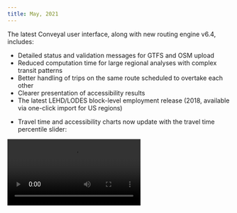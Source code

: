 ```yaml
---
title: May, 2021
---
```




The latest Conveyal user interface, along with new routing engine v6.4, includes:
- Detailed status and validation messages for GTFS and OSM upload
- Reduced computation time for large regional analyses with complex transit patterns
- Better handling of trips on the same route scheduled to overtake each other
- Clearer presentation of accessibility results  
- The latest LEHD/LODES block-level employment release (2018, available via one-click import for US regions)
<!-- truncate -->
- Travel time and accessibility charts now update with the travel time percentile slider:

<Video src={videoUrl} alt='Updated accessibility charts' />
